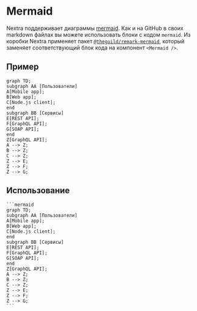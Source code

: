 # Mermaid

Nextra поддерживает диаграммы [mermaid](https://mermaid.js.org). Как и на GitHub в своих markdown файлах вы можете использовать блоки с кодом `mermaid`. Из коробки Nextra применяет пакет [`@theguild/remark-mermaid`](https://npmjs.com/package/@theguild/remark-mermaid), который заменяет соответствующий блок кода на компонент `<Mermaid />`.

## Пример

```mermaid
graph TD;
subgraph AA [Пользователи]
A[Mobile app];
B[Web app];
C[Node.js client];
end
subgraph BB [Сервисы]
E[REST API];
F[GraphQL API];
G[SOAP API];
end
Z[GraphQL API];
A --> Z;
B --> Z;
C --> Z;
Z --> E;
Z --> F;
Z --> G;
```

## Использование

````mdx filename="Markdown"
```mermaid
graph TD;
subgraph AA [Пользователи]
A[Mobile app];
B[Web app];
C[Node.js client];
end
subgraph BB [Сервисы]
E[REST API];
F[GraphQL API];
G[SOAP API];
end
Z[GraphQL API];
A --> Z;
B --> Z;
C --> Z;
Z --> E;
Z --> F;
Z --> G;
```
````